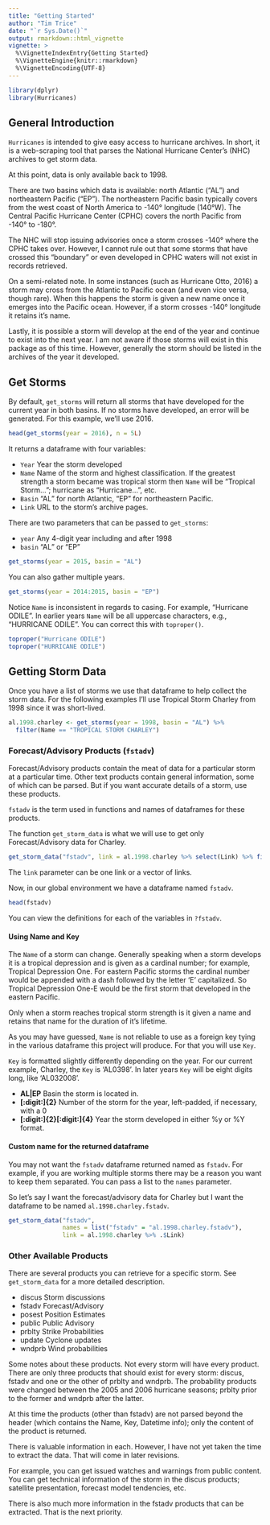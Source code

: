 ```yaml
---
title: "Getting Started"
author: "Tim Trice"
date: "`r Sys.Date()`"
output: rmarkdown::html_vignette
vignette: >
  %\VignetteIndexEntry{Getting Started}
  %\VignetteEngine{knitr::rmarkdown}
  %\VignetteEncoding{UTF-8}
---
```


```r
library(dplyr)
library(Hurricanes)
```

## General Introduction

`Hurricanes` is intended to give easy access to hurricane archives. In short, it is a web-scraping tool that parses the National Hurricane Center's (NHC) archives to get storm data. 

At this point, data is only available back to 1998. 

There are two basins which data is available: north Atlantic ("AL") and northeastern Pacific ("EP"). The northeastern Pacific basin typically covers from the west coast of North America to -140&deg; longitude (140&deg;W). The Central Pacific Hurricane Center (CPHC) covers the north Pacific from -140&deg; to -180&deg;. 

The NHC will stop issuing advisories once a storm crosses -140&deg; where the CPHC takes over. However, I cannot rule out that some storms that have crossed this "boundary" or even developed in CPHC waters will not exist in records retrieved.

On a semi-related note. In some instances (such as Hurricane Otto, 2016) a storm may cross from the Atlantic to Pacific ocean (and even vice versa, though rare). When this happens the storm is given a new name once it emerges into the Pacific ocean. However, if a storm crosses -140&deg; longitude it retains it's name.

Lastly, it is possible a storm will develop at the end of the year and continue to exist into the next year. I am not aware if those storms will exist in this package as of this time. However, generally the storm should be listed in the archives of the year it developed. 

## Get Storms

By default, `get_storms` will return all storms that have developed for the current year in both basins. If no storms have developed, an error will be generated. For this example, we'll use 2016.

```r
head(get_storms(year = 2016), n = 5L)
```

It returns a dataframe with four variables:

  * `Year` Year the storm developed
  * `Name` Name of the storm and highest classification. If the greatest strength a storm became was tropical storm then `Name` will be "Tropical Storm..."; hurricane as "Hurricane...", etc.
  * `Basin` "AL" for north Atlantic, "EP" for northeastern Pacific.
  * `Link` URL to the storm's archive pages.

There are two parameters that can be passed to `get_storms`:

  * `year` Any 4-digit year including and after 1998
  * `basin` "AL" or "EP"

```r
get_storms(year = 2015, basin = "AL")
```

You can also gather multiple years.

```r
get_storms(year = 2014:2015, basin = "EP")
```

Notice `Name` is inconsistent in regards to casing. For example, "Hurricane ODILE". In earlier years `Name` will be all uppercase characters, e.g., "HURRICANE ODILE". You can correct this with `toproper()`.

```r
toproper("Hurricane ODILE")
toproper("HURRICANE ODILE")
```

## Getting Storm Data

Once you have a list of storms we use that dataframe to help collect the storm data. For the following examples I'll use Tropical Storm Charley from 1998 since it was short-lived.

```r
al.1998.charley <- get_storms(year = 1998, basin = "AL") %>% 
  filter(Name == "TROPICAL STORM CHARLEY")
```

### Forecast/Advisory Products (`fstadv`)

Forecast/Advisory products contain the meat of data for a particular storm at a particular time. Other text products contain general information, some of which can be parsed. But if you want accurate details of a storm, use these products.

`fstadv` is the term used in functions and names of dataframes for these products.

The function `get_storm_data` is what we will use to get only Forecast/Advisory data for Charley. 

```r
get_storm_data("fstadv", link = al.1998.charley %>% select(Link) %>% first())
```

The `link` parameter can be one link or a vector of links. 

Now, in our global environment we have a dataframe named `fstadv`.

```r
head(fstadv)
```

You can view the definitions for each of the variables in `?fstadv`.

#### Using Name and Key

The `Name` of a storm can change. Generally speaking when a storm develops it is a tropical depression and is given as a cardinal number; for example, Tropical Depression One. For eastern Pacific storms the cardinal number would be appended with a dash followed by the letter 'E' capitalized. So Tropical Depression One-E would be the first storm that developed in the eastern Pacific.

Only when a storm reaches tropical storm strength is it given a name and retains that name for the duration of it's lifetime. 

As you may have guessed, `Name` is not reliable to use as a foreign key tying in the various dataframe this project will produce. For that you will use `Key`.

`Key` is formatted slightly differently depending on the year. For our current example, Charley, the `Key` is 'AL0398'. In later years `Key` will be eight digits long, like 'AL032008'.

  * **AL|EP** Basin the storm is located in.
  * **[:digit:]{2}** Number of the storm for the year, left-padded, if necessary, with a 0
  * **[:digit:]{2}[:digit:]{4}** Year the storm developed in either \%y or \%Y format.

#### Custom name for the returned dataframe

You may not want the `fstadv` dataframe returned named as `fstadv`. For example, if you are working multiple storms there may be a reason you want to keep them separated. You can pass a list to the `names` parameter.

So let's say I want the forecast/advisory data for Charley but I want the dataframe to be named `al.1998.charley.fstadv`.

```r
get_storm_data("fstadv", 
               names = list("fstadv" = "al.1998.charley.fstadv"), 
               link = al.1998.charley %>% .$Link)
```

### Other Available Products

There are several products you can retrieve for a specific storm. See `get_storm_data` for a more detailed description.

  * discus Storm discussions
  * fstadv Forecast/Advisory
  * posest Position Estimates
  * public Public Advisory
  * prblty Strike Probabilities
  * update Cyclone updates
  * wndprb Wind probabilities

Some notes about these products. Not every storm will have every product. There are only three products that should exist for every storm: discus, fstadv and one or the other of prblty and wndprb. The probability products were changed between the 2005 and 2006 hurricane seasons; prblty prior to the former and wndprb after the latter.

At this time the products (other than fstadv) are not parsed beyond the header (which contains the Name, Key, Datetime info); only the content of the product is returned. 

There is valuable information in each. However, I have not yet taken the time to extract the data. That will come in later revisions. 

For example, you can get issued watches and warnings from public content. You can get technical information of the storm in the discus products; satellite presentation, forecast model tendencies, etc.

There is also much more information in the fstadv products that can be extracted. That is the next priority.